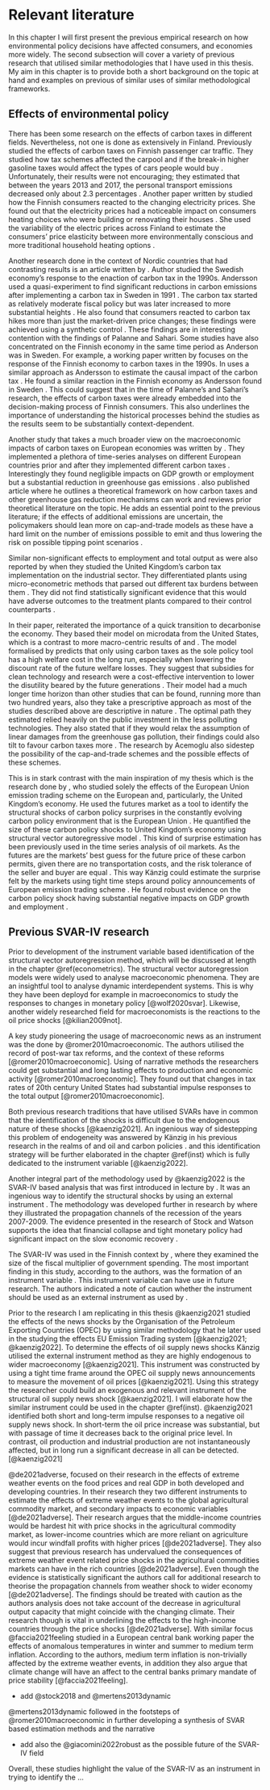 # Relevant literature {#rellit}

In this chapter I will first present the previous empirical research on how environmental policy decisions have affected consumers, and economies more widely. The second subsection will cover a variety of previous research that utilised similar methodologies that I have used in this thesis. My aim in this chapter is to provide both a short background on the topic at hand and examples on previous of similar uses of similar methodological frameworks.

## Effects of environmental policy {#effects}

There has been some research on the effects of carbon taxes in different fields. Nevertheless, not one is done as extensively in Finland. Previously \citet{palanne2021} studied the effects of carbon taxes on Finnish passenger car traffic. They studied how tax schemes affected the carpool and if the break-in higher gasoline taxes would affect the types of cars people would buy \citep{palanne2021}. Unfortunately, their results were not encouraging; they estimated that between the years 2013 and 2017, the personal transport emissions decreased only about 2.3 percentages \citep{palanne2021}. Another paper written by \citet{sahari2019} studied how the Finnish consumers reacted to the changing electricity prices. She found out that the electricity prices had a noticeable impact on consumers heating choices who were building or renovating their houses \citep{sahari2019}. She used the variability of the electric prices across Finland to estimate the consumers' price elasticity between more environmentally conscious and more traditional household heating options \citep{sahari2019}. 

Another research done in the context of Nordic countries that had contrasting results is an article written by \citet{andersson2019}. Author studied the Swedish economy’s response to the enaction of carbon tax in the 1990s. Andersson used a quasi-experiment to find significant reductions in carbon emissions after implementing a carbon tax in Sweden in 1991 \citep{andersson2019}. The carbon tax started as relatively moderate fiscal policy but was later increased to more substantial heights \citep{andersson2019}. He also found that consumers reacted to carbon tax hikes more than just the market-driven price changes; these findings were achieved using a synthetic control \citep{andersson2019}. These findings are in interesting contention with the findings of Palanne and Sahari. Some studies have also concentrated on the Finnish economy in the same time period as Anderson was in Sweden. For example, a working paper written by \citet{elbaum2021} focuses on the response of the Finnish economy to carbon taxes in the 1990s. In  uses a similar approach as Andersson to estimate the causal impact of the carbon tax \citep{elbaum2021}. He found a similar reaction in the Finnish economy as Andersson found in Sweden \citep{elbaum2021}. This could suggest that in the time of Palanne's and Sahari's research, the effects of carbon taxes were already embedded into the decision-making process of Finnish consumers. This also underlines the importance of understanding the historical processes behind the studies as the results seem to be substantially context-dependent.

Another study that takes a much broader view on the macroeconomic impacts of carbon taxes on European economies was written by \citet{metcalf2020}. They implemented a plethora of time-series analyses on different European countries prior and after they implemented different carbon taxes \citep{metcalf2020}. Interestingly they found negligible impacts on GDP growth or employment but a substantial reduction in greenhouse gas emissions \citep{metcalf2020}. \citet{metcalf2021} also published article where he outlines a theoretical framework on how carbon taxes and other greenhouse gas reduction mechanisms can work and reviews prior theoretical literature on the topic. He adds an essential point to the previous literature; if the effects of additional emissions are uncertain, the policymakers should lean more on cap-and-trade models as these have a hard limit on the number of emissions possible to emit and thus lowering the risk on possible tipping point scenarios \citep{metcalf2021}. 

Similar non-significant effects to employment and total output as \citet{metcalf2020} were also reported by \citet{martin2014} when they studied the United Kingdom’s carbon tax implementation on the industrial sector. They differentiated plants using micro-econometric methods that parsed out different tax burdens between them \citep{martin2014}. They did not find statistically significant evidence that this would have adverse outcomes to the treatment plants compared to their control counterparts \citep{martin2014}.

In their paper, \citet{acemoglu2016} reiterated the importance of a quick transition to decarbonise the economy. They based their model on microdata from the United States, which is a contrast to more macro-centric results of \citet{metcalf2020} and \citet{andersson2019}. The model formalised by \citeauthor{acemoglu2016} predicts that only using carbon taxes as the sole policy tool has a high welfare cost in the long run, especially when lowering the discount rate of the future welfare losses. They suggest that subsidies for clean technology and research were a cost-effective intervention to lower the disutility beared by the future generations \citep{acemoglu2016}. Their model had a much longer time horizon than other studies that can be found, running more than two hundred years, also they take a prescriptive approach as most of the studies described above are descriptive in nature \citep{acemoglu2016}. The optimal path they estimated relied heavily on the public investment in the less polluting technologies. They also stated that if they would relax the assumption of linear damages from the greenhouse gas pollution, their findings could also tilt to favour carbon taxes more \citep{acemoglu2016}. The research by Acemoglu also sidestep the possibility of the cap-and-trade schemes and the possible effects of these schemes.

This is in stark contrast with the main inspiration of my thesis which is the research done by \citet{kaenzig2022}, who studied solely the effects of the European Union emission trading scheme on the European and, particularly, the United Kingdom’s economy. He used the futures market as a tool to identify the structural shocks of carbon policy surprises in the constantly evolving carbon policy environment that is the European Union \citep{kaenzig2022}. He quantified the size of these carbon policy shocks to United Kingdom’s economy using structural vector autoregressive model \citep{kaenzig2022}. This kind of surprise estimation has been previously used in the time series analysis of oil markets.  As the futures are the markets' best guess for the future price of these carbon permits, given there are no transportation costs, and the risk tolerance of the seller and buyer are equal \citep{nakamura2018}. This way Känzig could estimate the surprise felt by the markets using tight time steps around policy announcements of European emission trading scheme \citep{kaenzig2022}. He found robust evidence on the carbon policy shock having substantial negative impacts on GDP growth and employment \citep{kaenzig2022}.

## Previous SVAR-IV research {#prevsvar}

Prior to development of the instrument variable based identification of the structural vector autoregression method, which will be discussed at length in the chapter \@ref(econometrics). The structural vector autoregression models were widely used to analyse macroeconomic phenomena. They are an insightful tool to analyse dynamic interdependent systems. This is why they have been deployd for example in macroeconomics to study the responses to changes in monetary policy [@wolf2020svar]. Likewise, another widely researched field for macroeconomists is the reactions to the oil price shocks [@kilian2009not].

A key study pioneering the usage of macroeconomic news as an instrument was the done by @romer2010macroeconomic. The authors utilised the record of post-war tax reforms, and the context of these reforms [@romer2010macroeconomic]. Using of narrative methods the researchers could get substantial and long lasting  effects to production and economic activity [@romer2010macroeconomic]. They found out that changes in tax rates of $20\text{th}$ century United States had substantial impulse responses to the total output [@romer2010macroeconomic].      

Both previous research traditions that have utilised SVARs have in common that the identification of the shocks is difficult due to the endogenous nature of these shocks [@kaenzig2021]. An ingenious way of sidestepping this problem of endogeneity was answered by Känzig in his previous research in the realms of and oil and carbon policies \citep{kaenzig2022,kaenzig2021}. and this identification strategy will be further elaborated in the chapter \@ref(inst) which is fully dedicated to the instrument variable [@kaenzig2022].

Another integral part of the methodology used by @kaenzig2022 is the SVAR-IV based analysis that was first introduced in lecture by \citet{stock2008s}. It was an ingenious way to identify the structural shocks by using an external instrument \citep{stock2008s}. The methodology was developed further in research by \citet{stock2012disentangling} where they illustrated the propagation channels of the recession of the years 2007-2009. The evidence presented in the research of Stock and Watson supports the idea that financial collapse and tight monetary policy had significant impact on the slow economic recovery \citep{stock2012disentangling}.

The SVAR-IV was used in the Finnish context by \citet{keranen2020identification}, where they examined the size of the fiscal multiplier of government spending. The most important finding in this study, according to the authors, was the formation of an instrument variable \citep{keranen2020identification}. This instrument variable can have use in future research. The authors indicated a note of caution whether the instrument should be used as an external instrument as used by \citet{stock2008s,stock2012disentangling} \citep{keranen2020identification}.

Prior to the research I am replicating in this thesis @kaenzig2021 studied the effects of the news shocks by the Organisation of the Petroleum Exporting Countries (OPEC) by using similar methodology that he later used in the studying the effects EU Emission Trading system [@kaenzig2021; @kaenzig2022]. To determine the effects of oil supply news shocks Känzig utilised the external instrument method as they are highly endogenous to wider macroeconomy [@kaenzig2021]. This instrument was constructed by using a tight time frame around the OPEC oil supply news announcements to measure the movement of oil prices [@kaenzig2021]. Using this strategy the researcher could build an exogenous and relevant instrument of the structural oil supply news shock [@kaenzig2021]. I will elaborate how the similar instrument could be used in the chapter \@ref(inst). @kaenzig2021 identified both short and long-term impulse responses to a negative oil supply news shock. In short-term the oil price increase was substantial, but with passage of time it decreases back to the original price level. In contrast, oil production and industrial production are not instantaneously affected, but in long run a significant decrease in all can be detected. [@kaenzig2021]

@de2021adverse, focused on their research in the effects of extreme weather events on the food prices and real GDP in both developed and developing countries. In their research they two different instruments to estimate the effects of extreme weather events to the global agricultural commodity market, and secondary impacts to economic variables [@de2021adverse]. Their research argues that the middle-income countries would be hardest hit with price shocks in the agricultural commodity market, as lower-income countries which are more reliant on agriculture would incur windfall profits with higher prices [@de2021adverse]. They also suggest that previous research has undervalued the consequences of extreme weather event related price shocks in the agricultural commodities markets can have in the rich countries [@de2021adverse]. Even though the evidence is statistically significant the authors call for additional research to theorise the propagation channels from weather shock to wider economy [@de2021adverse]. The findings should be treated with caution as the authors analysis does not take account of the decrease in agricultural output capacity that might coincide with the changing climate. Their research though is vital in underlining the effects to the high-income countries through the price shocks [@de2021adverse]. With similar focus @faccia2021feeling studied in a European central bank working paper the effects of anomalous temperatures in winter and summer to medium term inflation. According to the authors, medium term inflation is non-trivially affected by the extreme weather events, in addition they also argue that climate change will have an affect to the central banks primary mandate of price stability [@faccia2021feeling].

 - add @stock2018 and @mertens2013dynamic

@mertens2013dynamic followed in the footsteps of @romer2010macroeconomic in further developing a synthesis of SVAR based estimation methods and the narrative 

 - add also the @giacomini2022robust as the possible future of the SVAR-IV field

Overall, these studies highlight the value of the SVAR-IV as an instrument in trying to identify the $\dots$ 

\newpage